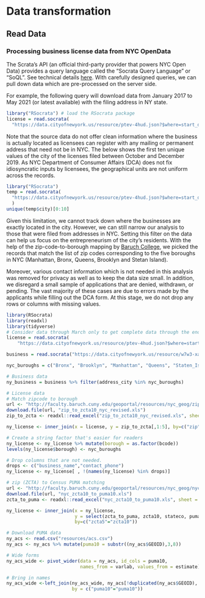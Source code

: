# Data transformation

## Read Data

### Processing business license data from NYC OpenData

The Scrata's API (an official third-party provider that powers NYC Open Data) provides a query language called the “Socrata Query Language” or “SoQL”. See technical details [here](https://dev.socrata.com/docs/queries/). With carefully designed queries, we can pull down data which are pre-processed on the server side. 

For example, the following query will download data from January 2017 to May 2021 (or latest available) with the filing address in NY state. 

```r
library("RSocrata") # load the RSocrata package
license = read.socrata(
  "https://data.cityofnewyork.us/resource/ptev-4hud.json?$where=start_date between '2017-01-01' and '2021-05-01' and state='NY'")
```


Note that the source data do not offer clean information where the business is actually located as licensees can register with any mailing or permanent address that need not be in NYC. The below shows the first ten unique values of the city of the licenses filed between October and December 2019. As NYC  Department of Consumer Affairs (DCA) does not fix idiosyncratic inputs by licensees, the geographical units are not uniform across the records.
```r
library("RSocrata")
temp = read.socrata(
  "https://data.cityofnewyork.us/resource/ptev-4hud.json?$where=start_date between '2019-10-01' and '2019-12-01'"
  )
unique(temp$city)[0:10]
```

Given this limitation, we cannot track down where the businesses are exactly located in the city. However, we can still narrow our analysis to those that were filed from addresses in NYC. Setting this filter on the data can help us focus on the entrepreneurism of the city's residents. With the help of the zip-code-to-borough mapping by [Baruch College](https://www.baruch.cuny.edu/confluence/display/geoportal/NYC+Geographies), we picked the records that match the list of zip codes corresponding to the five boroughs in NYC (Manhattan, Bronx, Queens, Brooklyn and Stetan Island). 

Moreover, various contact information which is not needed in this analysis was removed for privacy as well as to keep the data size small. In addition, we disregard a small sample of applications that are denied, withdrawn, or pending. The vast majority of these cases are due to errors made by the applicants while filling out the DCA form. At this stage, we do not drop any rows or columns with missing values.

```r
library(RSocrata) 
library(readxl)
library(tidyverse)
# Consider data through March only to get complete data through the end of the month
license = read.socrata(
    "https://data.cityofnewyork.us/resource/ptev-4hud.json?$where=start_date between '2016-01-01' and '2021-03-31' and state='NY' and status='Issued'")

business = read.socrata("https://data.cityofnewyork.us/resource/w7w3-xahh.json?$where=lic_expir_dd between '2016-01-01' and '2021-03-31' and address_state='NY'")

nyc_buroughs = c("Bronx", "Brooklyn", "Manhattan", "Queens", "Staten_Island")

# Business data
ny_business = business %>% filter(address_city %in% nyc_buroughs)
```

```r
# License data
# Match zipcode to borough
url <- "http://faculty.baruch.cuny.edu/geoportal/resources/nyc_geog/zip_to_zcta10_nyc_revised.xls"
download.file(url, "zip_to_zcta10_nyc_revised.xls")
zip_to_zcta <- readxl::read_excel("zip_to_zcta10_nyc_revised.xls", sheet = "zip_to_zcta")

ny_license <- inner_join(x = license, y = zip_to_zcta[,1:5], by=c("zip"="zipcode"))

# Create a string factor that's easier for readers
ny_license <- ny_license %>% mutate(borough = as.factor(bcode))
levels(ny_license$borough) <- nyc_buroughs

# Drop columns that are not needed.
drops <- c("business_name","contact_phone")
ny_license <- ny_license[ , !(names(ny_license) %in% drops)]

# zip (ZCTA) to Census PUMA matching
url <- "http://faculty.baruch.cuny.edu/geoportal/resources/nyc_geog/nyc_zcta10_to_puma10.xls"
download.file(url, "nyc_zcta10_to_puma10.xls")
zcta_to_puma <- readxl::read_excel("nyc_zcta10_to_puma10.xls", sheet = "zctas_assigned")

ny_license <- inner_join(x = ny_license, 
                         y = select(zcta_to_puma, zcta10, stateco, puma10, pumaname, nameshort),
                         by=c("zcta5"="zcta10"))
```

```r
# Download PUMA data
ny_acs <- read.csv("resources/acs.csv")
ny_acs <- ny_acs %>% mutate(puma10 = substr((ny_acs$GEOID),3,8))

# Wide forms
ny_acs_wide <- pivot_wider(data = ny_acs, id_cols = puma10,
                           names_from = varlab, values_from = estimate)

# Bring in names
ny_acs_wide <-left_join(ny_acs_wide, ny_acs[!duplicated(ny_acs$GEOID), c("puma10", "NAME")], 
                        by = c("puma10"="puma10"))
```




